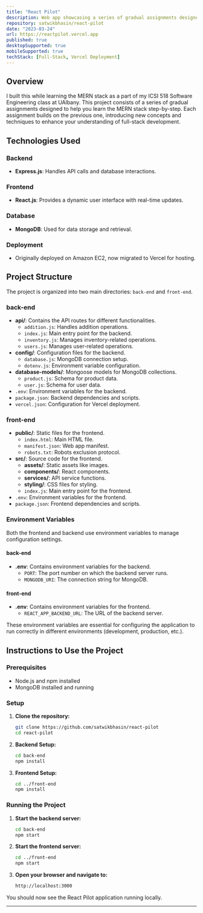 ```yaml
---
title: "React Pilot"
description: Web app showcasing a series of gradual assignments designed to help learn the MERN stack
repository: satwikbhasin/react-pilot
date: "2023-03-24"
url: https://reactpilot.vercel.app
published: true
desktopSupported: true
mobileSupported: true
techStack: [Full-Stack, Vercel Deployment]
---
```


## Overview

I built this while learning the MERN stack as a part of my ICSI 518 Software Engineering class at UAlbany. This project consists of a series of gradual assignments designed to help you learn the MERN stack step-by-step. Each assignment builds on the previous one, introducing new concepts and techniques to enhance your understanding of full-stack development.

## Technologies Used

### Backend

- **Express.js**: Handles API calls and database interactions.

### Frontend

- **React.js**: Provides a dynamic user interface with real-time updates.

### Database

- **MongoDB**: Used for data storage and retrieval.

### Deployment

- Originally deployed on Amazon EC2, now migrated to Vercel for hosting.

## Project Structure

The project is organized into two main directories: `back-end` and `front-end`.

### back-end

- **api/**: Contains the API routes for different functionalities.
  - `addition.js`: Handles addition operations.
  - `index.js`: Main entry point for the backend.
  - `inventory.js`: Manages inventory-related operations.
  - `users.js`: Manages user-related operations.
- **config/**: Configuration files for the backend.
  - `database.js`: MongoDB connection setup.
  - `dotenv.js`: Environment variable configuration.
- **database-models/**: Mongoose models for MongoDB collections.
  - `product.js`: Schema for product data.
  - `user.js`: Schema for user data.
- `.env`: Environment variables for the backend.
- `package.json`: Backend dependencies and scripts.
- `vercel.json`: Configuration for Vercel deployment.

### front-end

- **public/**: Static files for the frontend.
  - `index.html`: Main HTML file.
  - `manifest.json`: Web app manifest.
  - `robots.txt`: Robots exclusion protocol.
- **src/**: Source code for the frontend.
  - **assets/**: Static assets like images.
  - **components/**: React components.
  - **services/**: API service functions.
  - **styling/**: CSS files for styling.
  - `index.js`: Main entry point for the frontend.
- `.env`: Environment variables for the frontend.
- `package.json`: Frontend dependencies and scripts.

### Environment Variables

Both the frontend and backend use environment variables to manage configuration settings.

#### back-end

- **.env**: Contains environment variables for the backend.
  - `PORT`: The port number on which the backend server runs.
  - `MONGODB_URI`: The connection string for MongoDB.

#### front-end

- **.env**: Contains environment variables for the frontend.
  - `REACT_APP_BACKEND_URL`: The URL of the backend server.

These environment variables are essential for configuring the application to run correctly in different environments (development, production, etc.).

## Instructions to Use the Project

### Prerequisites

- Node.js and npm installed
- MongoDB installed and running

### Setup

1. **Clone the repository:**

   ```sh
   git clone https://github.com/satwikbhasin/react-pilot
   cd react-pilot
   ```

2. **Backend Setup:**

   ```sh
   cd back-end
   npm install
   ```

3. **Frontend Setup:**

   ```sh
   cd ../front-end
   npm install
   ```

### Running the Project

1. **Start the backend server:**

   ```sh
   cd back-end
   npm start
   ```

2. **Start the frontend server:**

   ```sh
   cd ../front-end
   npm start
   ```

3. **Open your browser and navigate to:**

   ```sh
   http://localhost:3000
   ```

You should now see the React Pilot application running locally.

---
